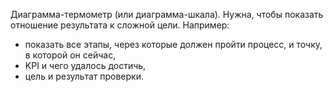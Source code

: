
<RemadeInfo
  commponentName="Bullet"
  apiUrl="https://g2plot.antv.vision/en/docs/api/plots/bullet"
/>

Диаграмма-термометр (или диаграмма-шкала). Нужна, чтобы показать отношение результата к сложной цели. Например:

- показать все этапы, через которые должен пройти процесс, и точку, в которой он сейчас,
- KPI и чего удалось достичь,
- цель и результат проверки.

<BulletExample />
